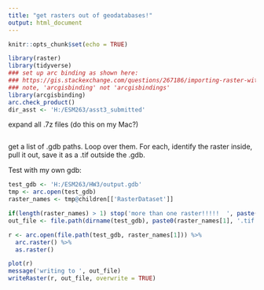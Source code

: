 ```yaml
---
title: "get rasters out of geodatabases!"
output: html_document
---
```


```r
knitr::opts_chunk$set(echo = TRUE)

library(raster)
library(tidyverse)
### set up arc binding as shown here:
### https://gis.stackexchange.com/questions/267186/importing-raster-with-r-from-file-geodatabase
### note, 'arcgisbinding' not 'arcgisbindings'
library(arcgisbinding)
arc.check_product()
dir_asst <- 'H:/ESM263/asst3_submitted'
```

expand all .7z files (do this on my Mac?)

```r
```

get a list of .gdb paths.  Loop over them.  For each, identify the raster inside, pull it out, save it as a .tif outside the .gdb.

Test with my own gdb:
```r
test_gdb <- 'H:/ESM263/HW3/output.gdb'
tmp <- arc.open(test_gdb)
raster_names <- tmp@children[['RasterDataset']]

if(length(raster_names) > 1) stop('more than one raster!!!!!  ', paste(raster_names, collapse = ', '))
out_file <- file.path(dirname(test_gdb), paste0(raster_names[1], '.tif'))

r <- arc.open(file.path(test_gdb, raster_names[1])) %>%
  arc.raster() %>%
  as.raster()

plot(r)
message('writing to ', out_file)
writeRaster(r, out_file, overwrite = TRUE)
```

